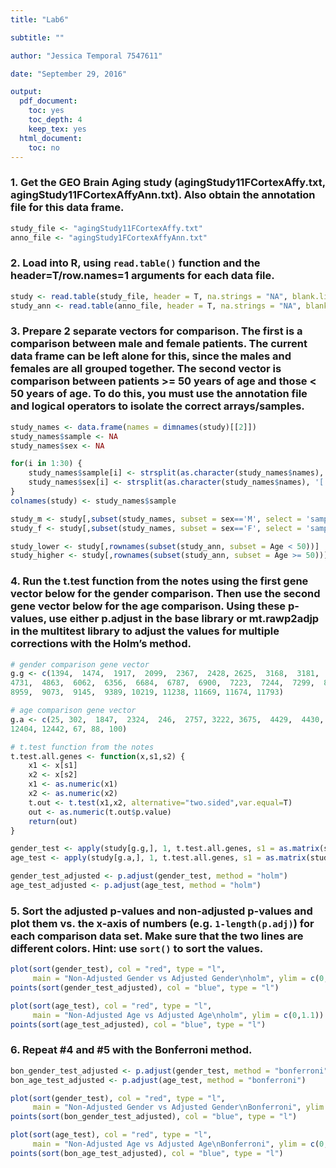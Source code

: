 ```yaml
---
title: "Lab6"

subtitle: ""

author: "Jessica Temporal 7547611"

date: "September 29, 2016"

output:
  pdf_document:
    toc: yes
    toc_depth: 4
    keep_tex: yes
  html_document:
    toc: no
---
```

\newpage

### 1. Get the GEO Brain Aging study (agingStudy11FCortexAffy.txt, agingStudy11FCortexAffyAnn.txt). Also obtain the annotation file for this data frame.
```r
study_file <- "agingStudy11FCortexAffy.txt"
anno_file <- "agingStudy1FCortexAffyAnn.txt"
```

### 2. Load into R, using `read.table()` function and the header=T/row.names=1 arguments for each data file.
```r
study <- read.table(study_file, header = T, na.strings = "NA", blank.lines.skip = F, row.names = 1)
study_ann <- read.table(anno_file, header = T, na.strings = "NA", blank.lines.skip = F, row.names = 1)
```

### 3. Prepare 2 separate vectors for comparison. The first is a comparison between male and female patients. The current data frame can be left alone for this, since the males and females are all grouped together. The second vector is comparison between patients >= 50 years of age and those < 50 years of age. To do this, you must use the annotation file and logical operators to isolate the correct arrays/samples.
```r
study_names <- data.frame(names = dimnames(study)[[2]])
study_names$sample <- NA
study_names$sex <- NA

for(i in 1:30) {
    study_names$sample[i] <- strsplit(as.character(study_names$names), '[.]')[[i]][1]
    study_names$sex[i] <- strsplit(as.character(study_names$names), '[.]')[[i]][3]
}
colnames(study) <- study_names$sample

study_m <- study[,subset(study_names, subset = sex=='M', select = 'sample')$sample]
study_f <- study[,subset(study_names, subset = sex=='F', select = 'sample')$sample]

study_lower <- study[,rownames(subset(study_ann, subset = Age < 50))]
study_higher <- study[,rownames(subset(study_ann, subset = Age >= 50))]
```

### 4. Run the t.test function from the notes using the first gene vector below for the gender comparison. Then use the second gene vector below for the age comparison. Using these p-values, use either p.adjust in the base library or mt.rawp2adjp in the multitest library to adjust the values for multiple corrections with the Holm's method.
```r
# gender comparison gene vector
g.g <- c(1394,  1474,  1917,  2099,  2367,  2428, 2625,  3168,  3181,  3641,  3832,  4526,
4731,  4863,  6062,  6356,  6684,  6787,  6900,  7223,  7244,  7299,  8086,  8652,
8959,  9073,  9145,  9389, 10219, 11238, 11669, 11674, 11793)

# age comparison gene vector
g.a <- c(25, 302,  1847,  2324,  246,  2757, 3222, 3675,  4429,  4430,  4912,  5640, 5835, 5856,  6803,  7229,  7833,  8133, 8579,  8822,  8994, 10101, 11433, 12039, 12353,
12404, 12442, 67, 88, 100)

# t.test function from the notes
t.test.all.genes <- function(x,s1,s2) {
	x1 <- x[s1]
	x2 <- x[s2]
	x1 <- as.numeric(x1)
	x2 <- as.numeric(x2)
	t.out <- t.test(x1,x2, alternative="two.sided",var.equal=T)
	out <- as.numeric(t.out$p.value)
	return(out)
}

gender_test <- apply(study[g.g,], 1, t.test.all.genes, s1 = as.matrix(study_m), s2 = as.matrix(study_f))
age_test <- apply(study[g.a,], 1, t.test.all.genes, s1 = as.matrix(study_higher), s2 = as.matrix(study_lower))

gender_test_adjusted <- p.adjust(gender_test, method = "holm")
age_test_adjusted <- p.adjust(age_test, method = "holm")
```

### 5. Sort the adjusted p-values and non-adjusted p-values and plot them vs. the x-axis of numbers (e.g. `1-length(p.adj)`) for each comparison data set. Make sure that the two lines are different colors. Hint: use `sort()` to sort the values.
```r
plot(sort(gender_test), col = "red", type = "l",
     main = "Non-Adjusted Gender vs Adjusted Gender\nholm", ylim = c(0,1.1))
points(sort(gender_test_adjusted), col = "blue", type = "l")
```
\newpage

```r
plot(sort(age_test), col = "red", type = "l",
     main = "Non-Adjusted Age vs Adjusted Age\nholm", ylim = c(0,1.1))
points(sort(age_test_adjusted), col = "blue", type = "l")
```
\newpage

### 6. Repeat #4 and #5 with the Bonferroni method.
```r
bon_gender_test_adjusted <- p.adjust(gender_test, method = "bonferroni")
bon_age_test_adjusted <- p.adjust(age_test, method = "bonferroni")

plot(sort(gender_test), col = "red", type = "l",
     main = "Non-Adjusted Gender vs Adjusted Gender\nBonferroni", ylim = c(0,1.1))
points(sort(bon_gender_test_adjusted), col = "blue", type = "l")
```
\newpage
```r
plot(sort(age_test), col = "red", type = "l",
     main = "Non-Adjusted Age vs Adjusted Age\nBonferroni", ylim = c(0,1.1))
points(sort(bon_age_test_adjusted), col = "blue", type = "l")
```